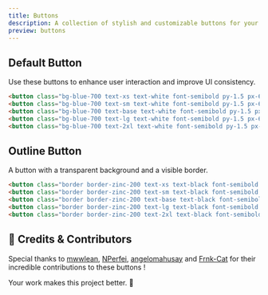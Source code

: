 ```yaml
---
title: Buttons
description: A collection of stylish and customizable buttons for your site.
preview: buttons
---
```



## Default Button

Use these buttons to enhance user interaction and improve UI consistency.


<ButtonPreview />

```html
<button class="bg-blue-700 text-xs text-white font-semibold py-1.5 px-6 rounded-md hover:bg-blue-900 transition duration-300 ease-out">Default</button>
<button class="bg-blue-700 text-sm text-white font-semibold py-1.5 px-6 rounded-md hover:bg-blue-900 transition duration-300 ease-out">Default</button>
<button class="bg-blue-700 text-base text-white font-semibold py-1.5 px-6 rounded-md hover:bg-blue-900 transition duration-300 ease-out">Default</button>
<button class="bg-blue-700 text-lg text-white font-semibold py-1.5 px-6 rounded-md hover:bg-blue-900 transition duration-300 ease-out">Default</button>
<button class="bg-blue-700 text-2xl text-white font-semibold py-1.5 px-6 rounded-md hover:bg-blue-900 transition duration-300 ease-out">Default</button>
```

## Outline Button

A button with a transparent background and a visible border.

<ButtonOutline />

```html
<button class="border border-zinc-200 text-xs text-black font-semibold py-2 px-6 rounded-md hover:bg-zinc-200 transition duration-300 ease-out cursor-pointer dark:border-zinc-600 dark:text-white dark:hover:bg-zinc-600">Outline</button>
<button class="border border-zinc-200 text-sm text-black font-semibold py-2 px-6 rounded-md hover:bg-zinc-200 transition duration-300 ease-out cursor-pointer dark:border-zinc-600 dark:text-white dark:hover:bg-zinc-600">Outline</button>
<button class="border border-zinc-200 text-base text-black font-semibold py-2 px-6 rounded-md hover:bg-zinc-200 transition duration-300 ease-out cursor-pointer dark:border-zinc-600 dark:text-white dark:hover:bg-zinc-600">Outline</button>
<button class="border border-zinc-200 text-lg text-black font-semibold py-2 px-6 rounded-md hover:bg-zinc-200 transition duration-300 ease-out cursor-pointer dark:border-zinc-600 dark:text-white dark:hover:bg-zinc-600">Outline</button>
<button class="border border-zinc-200 text-2xl text-black font-semibold py-2 px-6 rounded-md hover:bg-zinc-200 transition duration-300 ease-out cursor-pointer dark:border-zinc-600 dark:text-white dark:hover:bg-zinc-600">Outline</button>
```


## 🎉 Credits & Contributors

Special thanks to [mwwlean](https://github.com/mwwlean/), [NPerfei](https://github.com/NPerfei), [angelomahusay](https://github.com/angelomahusay) and [Frnk-Cat](https://github.com/Frnk-Cat) for their incredible contributions to these buttons   !

Your work makes this project better. 🚀